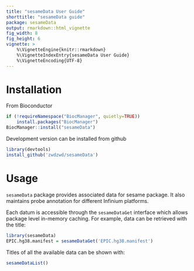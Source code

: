 ```yaml
---
title: "sesameData User Guide"
shorttitle: "sesameData guide"
package: sesameData
output: rmarkdown::html_vignette
fig_width: 8
fig_height: 6
vignette: >
    %\VignetteEngine{knitr::rmarkdown}
    %\VignetteIndexEntry{sesameData User Guide}
    %\VignetteEncoding{UTF-8}
---
```


# Installation

From Bioconductor
```r
if (!requireNamespace("BiocManager", quietly=TRUE))
    install.packages("BiocManager")
BiocManager::install("sesameData")
```

Development version can be installed from github
```r
library(devtools)
install_github('zwdzwd/sesameData')
```

# Usage

`sesameData` package provides associated data for sesame package. It also 
maintains probe annotation for different Infinium platforms.

Each datum is accessible through the `sesameDataGet` interface which allows
package level in-memory caching. For example, data can be retrieved with the
title: 
```r
library(sesameData)
EPIC.hg38.manifest = sesameDataGet('EPIC.hg38.manifest')
```

Titles of all the available data can be shown with:
```r
sesameDataList()
```


